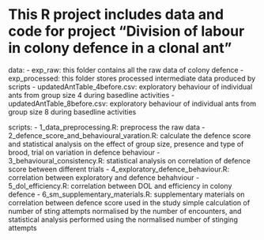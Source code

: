 # This R project includes data and code for project "Division of labour in colony defence in a clonal ant"

data:
- exp_raw: this folder contains all the raw data of colony defence
- exp_processed: this folder stores processed intermediate data produced by scripts
    - updatedAntTable_4before.csv: exploratory behaviour of individual ants from group size 4 during basedline activities
    - updatedAntTable_8before.csv: exploratory behaviour of individual ants from group size 8 during basedline activities

scripts:
- 1_data_preprocessing.R: preprocess the raw data
- 2_defence_score_and_behavioural_varation.R: calculate the defence score and statistical analysis on the effect of group size, presence and type of brood, trial on variation in defence behaviour
- 3_behavioural_consistency.R: statistical analysis on correlation of defence score between different trials
- 4_exploratory_defence_behaviour.R: correlation between exploratory and defence behahviour
- 5_dol_efficiency.R: correlation between DOL and efficiency in colony defence
- 6_sm_supplementary_materials.R: supplementary materials on correlation between defence score used in the study simple calculation of number of sting attempts normalised by the number of encounters, and statistical analysis performed using the normalised number of stinging attempts


